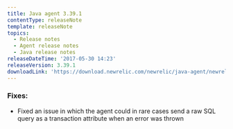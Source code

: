 ```yaml
---
title: Java agent 3.39.1
contentType: releaseNote
template: releaseNote
topics:
  - Release notes
  - Agent release notes
  - Java release notes
releaseDateTime: '2017-05-30 14:23'
releaseVersion: 3.39.1
downloadLink: 'https://download.newrelic.com/newrelic/java-agent/newrelic-agent/3.39.1'
---
```


### Fixes:

* Fixed an issue in which the agent could in rare cases send a raw SQL query as a transaction attribute when an error was thrown

